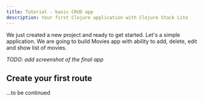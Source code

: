 ```yaml
---
title: Tutorial - basic CRUD app
description: Your first Clojure application with Clojure Stack Lite
---
```


We just created a new project and ready to get started. Let's a simple application. 
We are going to build Movies app with ability to add, delete, edit and show list of movies.

_TODO: add screenshot of the final app_

## Create your first route

...to be continued
